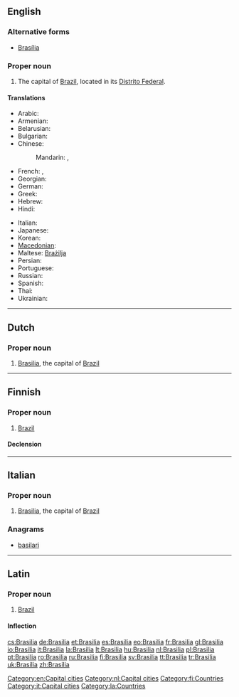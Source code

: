 ==English==
{{wikipedia}}

===Alternative forms===
* [[Brasília]]

===Proper noun===
{{en-proper noun}}

# The capital of [[Brazil]], located in its [[Distrito Federal]].

====Translations====
{{trans-top|The capital of Brazil}}
* Arabic: {{t|ar|برازيليا|f|tr=braziiliya}}
* Armenian: {{t-|hy|Բրազիլիա|tr=Brazilia}}
* Belarusian: {{t|be|Бразілія|f|tr=Brazílija|xs=Belarusian}}
* Bulgarian: {{t-|bg|Бразилия|f|tr=Brazílija}}
* Chinese:
*: Mandarin: {{t|cmn|巴西利亞|sc=Hani}},  {{t|cmn|巴西利亚|tr=Bāxīlìyà|sc=Hani}}
* French: {{t+|fr|Brasília}},  {{t+|fr|Brasilia}}
* Georgian: {{t|ka|ბრაზილია|tr=brazilia|sc=Geor|xs=Georgian}}
* German: {{t+|de|Brasília|n}}
* Greek: {{t-|el|Μπραζίλια|f|tr=Brazília}}
* Hebrew: {{t|he|ברזיליה|tr=brazylia}}
* Hindi: {{t|hi|ब्रासीलिया|tr=brāsīliyā|xs=Hindi}}
{{trans-mid}}
* Italian: {{t+|it|Brasilia}}
* Japanese: {{t+|ja|ブラジリア|tr=Burajiria}}
* Korean: {{t-|ko|브라질리아|tr=Beurajillia|sc=Hang}}
* [[Macedonian]]: {{t|mk|Бразилија|f|tr=Brazílija}}
* Maltese: [[Brażilja]]
* Persian: {{t|fa|برازیلیا|xs=Persian}}
* Portuguese: {{t+|pt|Brasília}}
* Russian: {{t+|ru|Бразилиа|f|tr=Brazília}} {{indeclinable}}
* Spanish: {{t+|es|Brasilia|f}}
* Thai: {{t|th|บราซิเลีย}}
* Ukrainian: {{t|uk|Бразиліа|f|tr=Brazýlia|xs=Ukrainian}}
{{trans-bottom}}

[[Category:en:Capital cities]]

----

==Dutch==
{{wikipedia|lang=nl}}

===Proper noun===
{{infl|nl|proper noun}}

# [[#English|Brasilia]], the capital of [[Brazil]]

[[Category:nl:Capital cities]]

----

==Finnish==
{{wikipedia|lang=fi}}

===Proper noun===
{{infl|fi|proper noun}}

# [[Brazil]]

====Declension====
{{fi-decl-kulkija|Brasili|nopl=1}}

[[Category:fi:Countries]]

----

==Italian==
{{wikipedia|lang=it}}

===Proper noun===
{{it-proper noun|g=f}}

# [[#English|Brasilia]], the capital of [[Brazil]]

===Anagrams===
* [[basilari#Italian|basilari]]

[[Category:it:Capital cities]]

----

==Latin==

===Proper noun===
{{la-proper noun|Brasilia|Brasiliae|Brasiliae|f|first}}

# [[Brazil]]

====Inflection====
{{la-decl-1st-loc|Brasili}}

[[Category:la:Countries]]

[[cs:Brasilia]]
[[de:Brasilia]]
[[et:Brasilia]]
[[es:Brasilia]]
[[eo:Brasilia]]
[[fr:Brasilia]]
[[gl:Brasilia]]
[[io:Brasilia]]
[[it:Brasilia]]
[[la:Brasilia]]
[[lt:Brasilia]]
[[hu:Brasilia]]
[[nl:Brasilia]]
[[pl:Brasilia]]
[[pt:Brasilia]]
[[ro:Brasilia]]
[[ru:Brasilia]]
[[fi:Brasilia]]
[[sv:Brasilia]]
[[tt:Brasilia]]
[[tr:Brasilia]]
[[uk:Brasilia]]
[[zh:Brasilia]]